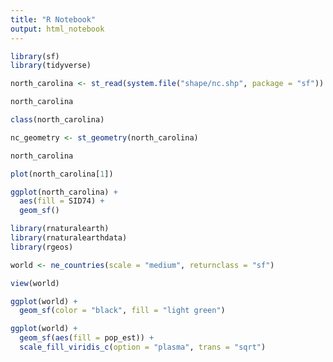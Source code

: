 ```yaml
---
title: "R Notebook"
output: html_notebook
---
```



```r
library(sf)
library(tidyverse)
```

```r
north_carolina <- st_read(system.file("shape/nc.shp", package = "sf"))
```

```r
north_carolina
```

```r
class(north_carolina)
```




```r
nc_geometry <- st_geometry(north_carolina)

north_carolina
```


```r
plot(north_carolina[1])
```



```r
ggplot(north_carolina) +
  aes(fill = SID74) +
  geom_sf()
```


```r
library(rnaturalearth)
library(rnaturalearthdata)
library(rgeos)
```

```r
world <- ne_countries(scale = "medium", returnclass = "sf")

view(world)
```


```r
ggplot(world) +
  geom_sf(color = "black", fill = "light green")
```


```r
ggplot(world) +
  geom_sf(aes(fill = pop_est)) +
  scale_fill_viridis_c(option = "plasma", trans = "sqrt")
```

































